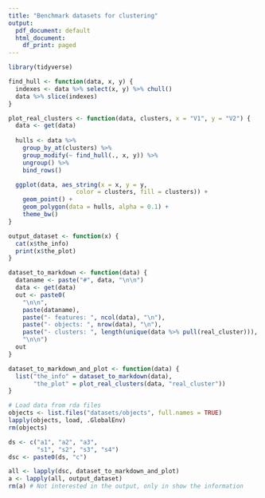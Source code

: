 ```yaml
---
title: "Benchmark datasets for clustering"
output:
  pdf_document: default
  html_document:
    df_print: paged
---
```


```r
library(tidyverse)
```

```r
find_hull <- function(data, x, y) {
  indexes <- data %>% select(x, y) %>% chull()
  data %>% slice(indexes)
} 

plot_real_clusters <- function(data, clusters, x = "V1", y = "V2") {
  data <- get(data)
  
  hulls <- data %>% 
    group_by_at(clusters) %>% 
    group_modify(~ find_hull(., x, y)) %>%
    ungroup() %>%
    bind_rows()

  ggplot(data, aes_string(x = x, y = y,
                   color = clusters, fill = clusters)) +
    geom_point() +
    geom_polygon(data = hulls, alpha = 0.1) +
    theme_bw()
}

output_dataset <- function(x) {
  cat(x$the_info)
  print(x$the_plot)
}

dataset_to_markdown <- function(data) {
  dataname <- paste("#", data, "\n\n")
  data <- get(data)
  out <- paste0(
    "\n\n",
    paste(dataname),
    paste("- features: ", ncol(data), "\n"),
    paste("- objects: ", nrow(data), "\n"),
    paste("- clusters: ", length(unique(data %>% pull(real_cluster))), "\n"),
    "\n\n")
  out
}

dataset_to_markdown_and_plot <- function(data) {
  list("the_info" = dataset_to_markdown(data),
       "the_plot" = plot_real_clusters(data, "real_cluster"))
}

```

```r

# Load data from rda files
objects <- list.files("datasets/objects", full.names = TRUE)
lapply(objects, load, .GlobalEnv)
rm(objects)

ds <- c("a1", "a2", "a3",
        "s1", "s2", "s3", "s4")
dsc <- paste0(ds, "c")

```


```r
all <- lapply(dsc, dataset_to_markdown_and_plot)
a <- lapply(all, output_dataset)
rm(a) # Not interested in the output, only in show the information
```
